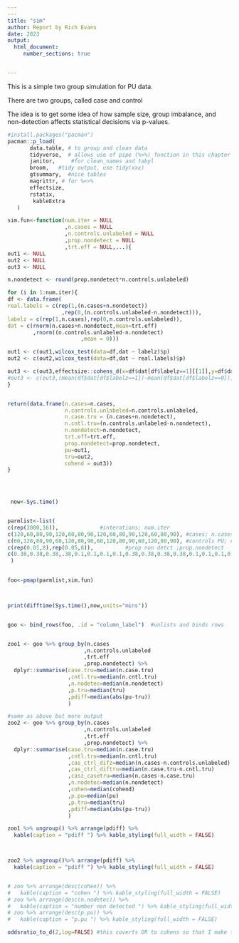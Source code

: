 ```yaml
---
---
title: "sim"
author: Report by Rich Evans
date: 2023
output: 
  html_document:
     number_sections: true


---
```


This is a simple two group simulation for PU data. 

There are two groups, called case and control

The idea is to get some idea of how sample size, group imbalance, and non-detection affects statistical decisions via p-values.

```r
#install.packages("pacman")
pacman::p_load(
       data.table, # to group and clean data
       tidyverse,  # allows use of pipe (%>%) function in this chapter
       janitor,     #for clean_names and tabyl
       broom,   #tidy output, use tidy(xxx)
       gtsummary,  #nice tables
       magrittr, # for %<>%
       effectsize,
       rstatix,
        kableExtra
   ) 
```




```r

sim.fun<-function(num.iter = NULL
                  ,n.cases = NULL    
                  ,n.controls.unlabeled = NULL          
                  ,prop.nondetect = NULL
                  ,trt.eff = NULL,...){
out1 <- NULL
out2 <- NULL
out3 <- NULL

n.nondetect <- round(prop.nondetect*n.controls.unlabeled)

for (i in 1:num.iter){
df <- data.frame(
real.labels = c(rep(1,(n.cases+n.nondetect))
                 ,rep(0,(n.controls.unlabeled-n.nondetect))),
labelz = c(rep(1,n.cases),rep(0,n.controls.unlabeled)),
dat = c(rnorm(n.cases+n.nondetect,mean=trt.eff)
        ,rnorm((n.controls.unlabeled-n.nondetect)
                       ,mean = 0)))

out1 <- c(out1,wilcox_test(data=df,dat ~ labelz)$p)
out2 <- c(out2,wilcox_test(data=df,dat ~ real.labels)$p)

out3 <- c(out3,effectsize::cohens_d(x=df$dat[df$labelz==1][[1]],y=df$dat[df$labelz==0])[[1]])
#out3 <- c(out3,(mean(df$dat[df$labelz==1])-mean(df$dat[df$labelz==0])))
}


return(data.frame(n.cases=n.cases,
                  n.controls.unlabeled=n.controls.unlabeled,
                  n.case.tru = (n.cases+n.nondetect),
                  n.cntl.tru=(n.controls.unlabeled-n.nondetect),
                  n.nondetect=n.nondetect,
                  trt.eff=trt.eff,
                  prop.nondetect=prop.nondetect,
                  pu=out1,
                  tru=out2,
                  cohend = out3))
}


                    
```





```r
 now<-Sys.time()


parmlist<-list(
c(rep(3000,16)),             #interations; num.iter
c(120,60,80,90,120,60,80,90,120,60,80,90,120,60,80,90), #cases; n.cases
c(60,120,80,90,60,120,80,90,60,120,80,90,60,120,80,90), #controls PU; n.controls.unlabeled
c(rep(0.01,8),rep(0.05,8)),          #prop non detct ;prop.nondetect
c(0.38,0.38,0.38,.38,0.1,0.1,0.1,0.1,0.38,0.38,0.38,0.38,0.1,0.1,0.1,0.1) #treat effect; trt.eff 
 )
 

foo<-pmap(parmlist,sim.fun)



print(difftime(Sys.time(),now,units="mins"))


goo <- bind_rows(foo, .id = "column_label")  #unlists and binds rows


zoo1 <- goo %>% group_by(n.cases
                        ,n.controls.unlabeled
                        ,trt.eff
                        ,prop.nondetect) %>% 
  dplyr::summarise(case.tru=median(n.case.tru)
                   ,cntl.tru=median(n.cntl.tru)
                   ,n.nodetec=median(n.nondetect)
                   ,p.tru=median(tru)
                   ,pdiff=median(abs(pu-tru))
                   )

#same as above but more output
zoo2 <- goo %>% group_by(n.cases
                        ,n.controls.unlabeled
                        ,trt.eff
                        ,prop.nondetect) %>% 
  dplyr::summarise(case.tru=median(n.case.tru)
                   ,cntl.tru=median(n.cntl.tru)
                   ,cas_ctrl_difz=median(n.cases-n.controls.unlabeled)
                   ,cas_ctrl_diftru=median(n.case.tru-n.cntl.tru)
                   ,casz_casetru=median(n.cases-n.case.tru)
                   ,n.nodetec=median(n.nondetect)
                   ,cohen=median(cohend)
                   ,p.pu=median(pu)
                   ,p.tru=median(tru)
                   ,pdiff=median(abs(pu-tru))
                   ) 

zoo1 %>% ungroup() %>% arrange(pdiff) %>% 
  kable(caption = "pdiff ") %>% kable_styling(full_width = FALSE)



zoo2 %>% ungroup()%>% arrange(pdiff) %>% 
  kable(caption = "pdiff ") %>% kable_styling(full_width = FALSE)


# zoo %>% arrange(desc(cohen)) %>% 
#   kable(caption = "cohen ") %>% kable_styling(full_width = FALSE)
# zoo %>% arrange(desc(n.nodetec)) %>% 
#   kable(caption = "number non detected ") %>% kable_styling(full_width = FALSE)
# zoo %>% arrange(desc(p.pu)) %>% 
#   kable(caption = "p.pu ") %>% kable_styling(full_width = FALSE)

oddsratio_to_d(2,log=FALSE) #this coverts OR to cohens so that I make this like SNPs data

```



